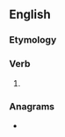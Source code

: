 ==English==

===Etymology===
{{suffix|en|reply|est}}

===Verb===
{{head|en|verb form}}

# {{en-archaic second-person singular of|reply|lang=en}}

===Anagrams===
* {{anagrams|en|a=eeilprst|epistler|peitrels|peltries|perlites|rep-tiles|reptiles|spirelet}}